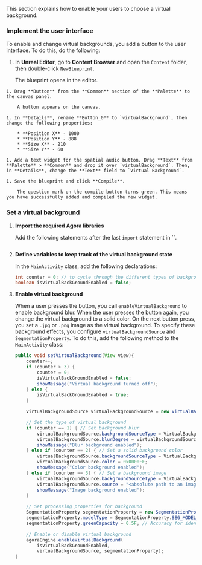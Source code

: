 <PlatformWrapper platform='android'>

This section explains how to enable your users to choose a virtual background.

### Implement the user interface

To enable and change virtual backgrounds, you add a button to the user interface. To do this, do the following:

   1. In **Unreal Editor**, go to **Content Browser** and open the `Content` folder, then double-click `NewBlueprint`.

        The blueprint opens in the editor.

    1. Drag **Button** from the **Common** section of the **Palette** to the canvas panel.

        A button appears on the canvas.
    
    1. In **Details**, rename **Button_0** to `virtualBackground`, then change the following properties:

        * **Position X** - 1000
        * **Position Y** - 888
        * **Size X** - 210
        * **Size Y** - 60

    1. Add a text widget for the spatial audio button. Drag **Text** from **Palette** > **Common** and drop it over `virtualBackground`. Then, in **Details**, change the **Text** field to `Virtual Background`.

    1. Save the blueprint and click **Compile**.

        The question mark on the compile button turns green. This means you have successfully added and compiled the new widget.

### Set a virtual background

1. **Import the required Agora libraries**

    Add the following statements after the last `import` statement in ``.

    ```cpp

    ```

1. **Define variables to keep track of the virtual background state**

    In the `MainActivity` class, add the following declarations:

    ```java
    int counter = 0; // to cycle through the different types of backgrounds
    boolean isVirtualBackGroundEnabled = false;
    ```

2. **Enable virtual background**

    When a user presses the button, you call `enableVirtualBackground` to enable background blur. When the user presses the button again, you change the virtual background to a solid color. On the next button press, you set a `.jpg` or `.png` image as the virtual background. To specify these background effects, you configure `virtualBackgroundSource` and `SegmentationProperty`. To do this, add the following method to the `MainActivity` class:

    ```java
    public void setVirtualBackground(View view){
        counter++;
        if (counter > 3) {
            counter = 0;
            isVirtualBackGroundEnabled = false;
            showMessage("Virtual background turned off");
        } else {
            isVirtualBackGroundEnabled = true;
        }

        VirtualBackgroundSource virtualBackgroundSource = new VirtualBackgroundSource();

        // Set the type of virtual background
        if (counter == 1) { // Set background blur
            virtualBackgroundSource.backgroundSourceType = VirtualBackgroundSource.BACKGROUND_BLUR;
            virtualBackgroundSource.blurDegree = virtualBackgroundSource.BLUR_DEGREE_HIGH;
            showMessage("Blur background enabled");
        } else if (counter == 2) { // Set a solid background color
            virtualBackgroundSource.backgroundSourceType = VirtualBackgroundSource.BACKGROUND_COLOR;
            virtualBackgroundSource.color = 0x0000FF;
            showMessage("Color background enabled");
        } else if (counter == 3) { // Set a background image
            virtualBackgroundSource.backgroundSourceType = VirtualBackgroundSource.BACKGROUND_IMG;
            virtualBackgroundSource.source = "<absolute path to an image file>";
            showMessage("Image background enabled");
        }

        // Set processing properties for background
        SegmentationProperty segmentationProperty = new SegmentationProperty();
        segmentationProperty.modelType = SegmentationProperty.SEG_MODEL_AI;; // Use SEG_MODEL_GREEN if you have a green background
        segmentationProperty.greenCapacity = 0.5F; // Accuracy for identifying green colors (range 0-1)

        // Enable or disable virtual background
        agoraEngine.enableVirtualBackground(
            isVirtualBackGroundEnabled, 
            virtualBackgroundSource, segmentationProperty);
    }
    ```

</PlatformWrapper>
